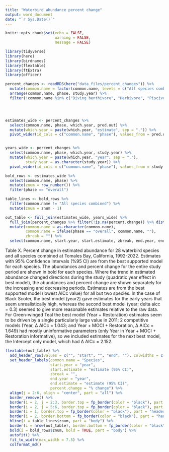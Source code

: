 ```yaml
---
title: "Waterbird abundance percent change"
output: word_document
date: "`r Sys.Date()`"
---
```


```r
knitr::opts_chunk$set(echo = FALSE,
                      warning = FALSE,
                      message = FALSE)
```




```r

library(tidyverse)
library(here)
library(birdnames)
library(flextable)
library(ftExtra)
library(officer)

percent_changes <- readRDS(here("data_files/percent_changes")) %>% 
  mutate(common.name = factor(common.name, levels = c("All species combined", "Diving benthivore", "Herbivore", "Piscivore", "Brant", "Canada Goose", "Gadwall", "American Wigeon", "Mallard", "Northern Pintail", "Green-winged Teal", "Scaup spp", "Surf Scoter", "Black Scoter", "Bufflehead", "Common Goldeneye", "Common Merganser", "Red-breasted Merganser", "Ruddy Duck", "Pied-billed Grebe", "Horned Grebe", "Red-necked Grebe", "Eared Grebe", "Western/Clark's Grebe", "American Coot", "Forster's Tern", "Red-throated Loon", "Pacific Loon", "Common Loon", "Brandt's Cormorant", "Pelagic Cormorant", "Double-crested Cormorant", "Brown Pelican"))) %>% 
  arrange(common.name, phase, study.year) %>% 
  filter(!common.name %in% c("Diving benthivore", "Herbivore", "Piscivore")) 





```




```r
estimates_wide <- percent_changes %>% 
  select(common.name, phase, which.year, pred.out) %>%  
  mutate(which.year = paste(which.year, "estimate", sep = ".")) %>% 
  pivot_wider(id_cols = c("common.name", "phase"), values_from = pred.out, names_from = which.year)


years_wide <- percent_changes %>% 
  select(common.name, phase, which.year, study.year) %>% 
  mutate(which.year = paste(which.year, "year", sep = "."),
         study.year = as.character(study.year)) %>% 
  pivot_wider(id_cols = c("common.name", "phase"), values_from = study.year, names_from = which.year)

bold_rows <- estimates_wide %>% 
  select(common.name, phase) %>% 
  mutate(znum = row_number()) %>% 
  filter(phase == "overall")

table_lines <- bold_rows %>% 
  filter(common.name != "All species combined") %>% 
  mutate(znum = znum - 1)

out_table <- full_join(estimates_wide, years_wide) %>% 
  full_join(percent_changes %>% filter(!is.na(percent.change)) %>% distinct(common.name, phase, percent.change)) %>% 
  mutate(common.name = as.character(common.name),
         common.name = ifelse(phase == "overall", common.name, ""),
         zbreak = "") %>% 
  select(common.name, start.year, start.estimate, zbreak, end.year, end.estimate, percent.change)

```



Table X. Percent change in estimated abundance for 28 waterbird species and all species combined at Tomales Bay, California, 1992-2022. Estimates with 95% Confidence Intervals (%95 CI) are from the best supported model for each species. The abundances and percent change for the entire study period are shown in bold for each species. Where the trend in estimated abundance changed directions during the study (quadratic year effect in best model), the abundances and percent change are shown separately for the increasing and decreasing periods. Estimates are from the best supported model (lowest AICc value) for all but two species. In the case of Black Scoter, the best model (year2) gave estimates for the early years that seem unrealistically high, whereas the second best model (year; delta aicc = 0.3) seemed to give more reasonable estimates relative to the raw data. For Green-winged Teal the best model (Year + Restoration) estimates seem to be driven by a single particularly large value in 2011; 2 competitive models (Year, Δ AICc = 1.043; and Year + MOCI + Restoration, Δ AICc = 1.649) had mostly uninformative parameters (only Year in Year + MOCI + Restoration informative), so we included estimates for the next best model, the Intercept only model, which had Δ AICc = 2.152. 
```r
flextable(out_table) %>% 
  add_header_row(values = c("", "start", "", "end", ""), colwidths = c(1, 2, 1, 2, 1)) %>% 
  set_header_labels(common.name = "Species",
                    start.year = "year",
                    start.estimate = "estimate (95% CI)",
                    zbreak = "",
                    end.year = "year",
                    end.estimate = "estimate (95% CI)",
                    percent.change = "% change") %>% 
  align(j = 2:6, align = "center", part = "all") %>% 
  border_remove() %>% 
  border(i = 2, j = 2:3, border.top = fp_border(color = "black"), part = "header") %>% 
  border(i = 2, j = 5:6, border.top = fp_border(color = "black"), part = "header") %>% 
  border(i = 1, border.top = fp_border(color = "black"), part = "header") %>% 
  border(i = 2, border.bottom = fp_border(color = "black"), part = "header") %>%
  hline(i = table_lines$znum, part = "body") %>% 
  border(i = nrow(out_table), border.bottom = fp_border(color = "black"), part = "body") %>%
  bold(i = bold_rows$znum, bold = TRUE, part = "body") %>% 
  autofit() %>% 
  fit_to_width(max_width = 7.5) %>%
  colformat_md()
  


```


